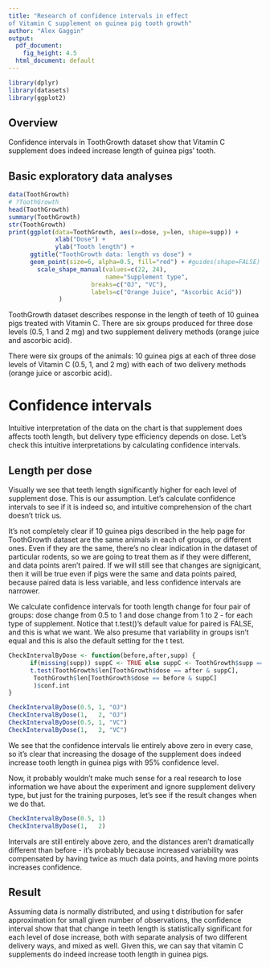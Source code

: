 ```yaml
---
title: "Research of confidence intervals in effect
of Vitamin C supplement on guinea pig tooth growth"
author: "Alex Gaggin"
output:
  pdf_document:
    fig_height: 4.5
  html_document: default
---
```

\fontfamily{cmr}
\fontsize{10}{16}
\selectfont

```r
library(dplyr)
library(datasets)
library(ggplot2)
```

## Overview

Confidence intervals in ToothGrowth dataset show that Vitamin C supplement
does indeed increase length of guinea pigs' tooth.

## Basic exploratory data analyses


```r
data(ToothGrowth)
# ?ToothGrowth
head(ToothGrowth)
summary(ToothGrowth)
str(ToothGrowth)
print(ggplot(data=ToothGrowth, aes(x=dose, y=len, shape=supp)) +
             xlab("Dose") +
             ylab("Tooth length") +
      ggtitle("ToothGrowth data: length vs dose") +              
      geom_point(size=6, alpha=0.5, fill="red") + #guides(shape=FALSE) +
        scale_shape_manual(values=c(22, 24),
                           name="Supplement type",
                       breaks=c("OJ", "VC"),
                       labels=c("Orange Juice", "Ascorbic Acid"))  
              )
```

ToothGrowth dataset describes response in the length of teeth of 10 guinea pigs
treated with Vitamin C. There are six groups produced for three dose levels
(0.5, 1 and 2 mg) and two supplement delivery methods (orange juice and ascorbic
acid).  

There were six groups of the animals: 10 guinea pigs at each
of three dose levels of Vitamin C (0.5, 1, and 2 mg) with each of two delivery
methods (orange juice or ascorbic acid).

# Confidence intervals

Intuitive interpretation of the data on the chart is that supplement does
affects tooth length, but delivery type efficiency depends on dose. Let's
check this intuitive interpretations by calculating confidence intervals.

## Length per dose

Visually we see that teeth length significantly higher for each level of
supplement dose. This is our assumption. Let's calculate confidence intervals
to see if it is indeed so,
and intuitive comprehension of the chart doesn't trick us.


It's not completely clear if 10 guinea pigs described
in the help page for ToothGrowth dataset are the same animals in each of groups,
or different ones. Even if they are the same, there's no clear indication in the
dataset of particular rodents, so we are going to treat them as if they were
different, and data points aren't paired. If we will still see that changes
are signigicant, then it will be true even if pigs were the same and data points
paired, because paired data is less variable, and less confidence intervals are
narrower.


We calculate confidence intervals for tooth length change for four pair of groups:
dose change from 0.5 to 1 and dose  change from 1 to 2 - for each type of
supplement.
Notice that t.test()'s default value for paired is FALSE, and this is what we want.
We also presume that variability in groups isn't equal and
this is also the default setting for the t test.

```r
CheckIntervalByDose <- function(before,after,supp) {
      if(missing(supp)) suppC <- TRUE else suppC <- ToothGrowth$supp == supp
      t.test(ToothGrowth$len[ToothGrowth$dose == after & suppC],
       ToothGrowth$len[ToothGrowth$dose == before & suppC]
       )$conf.int
}

CheckIntervalByDose(0.5, 1, "OJ")
CheckIntervalByDose(1,   2, "OJ")
CheckIntervalByDose(0.5, 1, "VC")
CheckIntervalByDose(1,   2, "VC")
```

We see that the confidence intervals lie entirely above zero in every case,
so it's clear that increasing the dosage of the supplement does indeed increase
tooth length in guinea pigs with 95% confidence level.

Now, it probably wouldn't make much sense for a real research to lose
information we have about the experiment and ignore supplement delivery type,
but just for the training purposes, let's see if the result changes when we do
that.
```r
CheckIntervalByDose(0.5, 1)
CheckIntervalByDose(1,   2)
```
Intervals are still entirely above zero, and the distances aren't dramatically
different than before - it's probably because increased variability was
compensated by having twice as much data points, and having more points
increases confidence.

## Result
Assuming data is normally distributed, and using t distribution for safer
approximation for small given number of observations, the confidence interval
show that that change in teeth length is statistically significant for each
level of dose increase, both with separate analysis of two different delivery
ways, and mixed as well. Given this, we can say that vitamin C supplements
do indeed increase tooth length in guinea pigs.